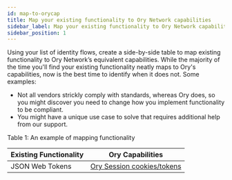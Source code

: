 ```yaml
---
id: map-to-orycap
title: Map your existing functionality to Ory Network capabilities
sidebar_label: Map your existing functionality to Ory Network capabilities
sidebar_position: 1
---
```


Using your list of identity flows, create a side-by-side table to map existing functionality to Ory Network’s equivalent 
capabilities. While the majority of the time you'll find your existing functionality neatly maps to Ory's capabilities, now is the best time to
identify when it does not. Some examples:

- Not all vendors strickly comply with standards, whereas Ory does, so you might discover you need to
change how you implement functionality to be compliant. 
- You might have a unique use case to solve that requires additional help from our support.

Table 1: An example of mapping functionality

| Existing Functionality | Ory Capabilities |
|---|---|
| JSON Web Tokens | [Ory Session cookies/tokens](https://www.ory.sh/docs/identities/session-to-jwt-cors)|

